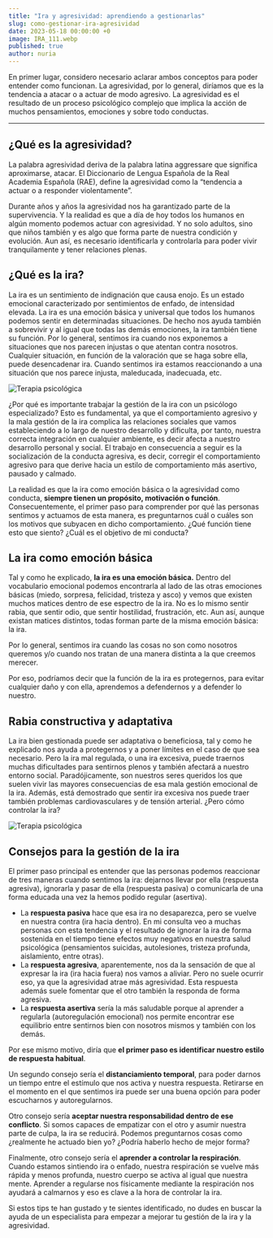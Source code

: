 ```yaml
---
title: "Ira y agresividad: aprendiendo a gestionarlas"
slug: como-gestionar-ira-agresividad
date: 2023-05-18 00:00:00 +0
image: IRA_111.webp
published: true
author: nuria
---
```


En primer lugar, considero necesario aclarar ambos conceptos para poder entender como funcionan. La agresividad, por lo general, diríamos que es la tendencia a atacar o a actuar de modo agresivo. La agresividad es el resultado de un proceso psicológico complejo que implica la acción de muchos pensamientos, emociones y sobre todo conductas.

---

## ¿Qué es la agresividad?

La palabra agresividad deriva de la palabra latina aggressare que significa aproximarse, atacar. El Diccionario de Lengua Española de la Real Academia Española (RAE), define la agresividad como la “tendencia a actuar o a responder violentamente”.

Durante años y años la agresividad nos ha garantizado parte de la supervivencia. Y la realidad es que a día de hoy todos los humanos en algún momento podemos actuar con agresividad. Y no solo adultos, sino que niños también y es algo que forma parte de nuestra condición y evolución. Aun así, es necesario identificarla y controlarla para poder vivir tranquilamente y tener relaciones plenas.

## ¿Qué es la ira?

La ira es un sentimiento de indignación que causa enojo. Es un estado emocional caracterizado por sentimientos de enfado, de intensidad elevada. La ira es una emoción básica y universal que todos los humanos podemos sentir en determinadas situaciones. De hecho nos ayuda también a sobrevivir y al igual que todas las demás emociones, la ira también tiene su función. Por lo general, sentimos ira cuando nos exponemos a situaciones que nos parecen injustas o que atentan contra nosotros. Cualquier situación, en función de la valoración que se haga sobre ella, puede desencadenar ira. Cuando sentimos ira estamos reaccionando a una situación que nos parece injusta, maleducada, inadecuada, etc.

![Terapia psicológica](foto_ira_1.webp)

¿Por qué es importante trabajar la gestión de la ira con un psicólogo especializado? Esto es fundamental, ya que el comportamiento agresivo y la mala gestión de la ira complica las relaciones sociales que vamos estableciendo a lo largo de nuestro desarrollo y dificulta, por tanto, nuestra correcta integración en cualquier ambiente, es decir afecta a nuestro desarrollo personal y social. El trabajo en consecuencia a seguir es la socialización de la conducta agresiva, es decir, corregir el comportamiento agresivo para que derive hacia un estilo de comportamiento más asertivo, pausado y calmado.

La realidad es que la ira como emoción básica o la agresividad como conducta, **siempre tienen un propósito, motivación o función**. Consecuentemente, el primer paso para comprender por qué las personas sentimos y actuamos de esta manera, es preguntarnos cuál o cuáles son los motivos que subyacen en dicho comportamiento. ¿Qué función tiene esto que siento? ¿Cuál es el objetivo de mi conducta?

## La ira como emoción básica

Tal y como he explicado, **la ira es una emoción básica.** Dentro del vocabulario emocional podemos encontrarla al lado de las otras emociones básicas (miedo, sorpresa, felicidad, tristeza y asco) y vemos que existen muchos matices dentro de ese espectro de la ira. No es lo mismo sentir rabia, que sentir odio, que sentir hostilidad, frustración, etc. Aun así, aunque existan matices distintos, todas forman parte de la misma emoción básica: la ira.

Por lo general, sentimos ira cuando las cosas no son como nosotros queremos y/o cuando nos tratan de una manera distinta a la que creemos merecer.

Por eso, podríamos decir que la función de la ira es protegernos, para evitar cualquier daño y con ella, aprendemos a defendernos y a defender lo nuestro.

## Rabia constructiva y adaptativa

La ira bien gestionada puede ser adaptativa o beneficiosa, tal y como he explicado nos ayuda a protegernos y a poner límites en el caso de que sea necesario. Pero la ira mal regulada, o una ira excesiva, puede traernos muchas dificultades para sentirnos plenos y también afectará a nuestro entorno social. Paradójicamente, son nuestros seres queridos los que suelen vivir las mayores consecuencias de esa mala gestión emocional de la ira. Además, está demostrado que sentir ira excesiva nos puede traer también problemas cardiovasculares y de tensión arterial. ¿Pero cómo controlar la ira?

![Terapia psicológica](foto_ira_2.webp)

## Consejos para la gestión de la ira

El primer paso principal es entender que las personas podemos reaccionar de tres maneras cuando sentimos la ira: dejarnos llevar por ella (respuesta agresiva), ignorarla y pasar de ella (respuesta pasiva) o comunicarla de una forma educada una vez la hemos podido regular (asertiva).

- La **respuesta pasiva** hace que esa ira no desaparezca, pero se vuelve en nuestra contra (ira hacia dentro). En mi consulta veo a muchas personas con esta tendencia y el resultado de ignorar la ira de forma sostenida en el tiempo tiene efectos muy negativos en nuestra salud psicológica (pensamientos suicidas, autolesiones, tristeza profunda, aislamiento, entre otras).
- La **respuesta agresiva**, aparentemente, nos da la sensación de que al expresar la ira (ira hacia fuera) nos vamos a aliviar. Pero no suele ocurrir eso, ya que la agresividad atrae más agresividad. Esta respuesta además suele fomentar que el otro también la responda de forma agresiva.
- La **respuesta asertiva** sería la más saludable porque al aprender a regularla (autoregulación emocional) nos permite encontrar ese equilibrio entre sentirnos bien con nosotros mismos y también con los demás.

Por ese mismo motivo, diría que **el primer paso es identificar nuestro estilo de respuesta habitual**.

Un segundo consejo sería el **distanciamiento temporal**, para poder darnos un tiempo entre el estímulo que nos activa y nuestra respuesta. Retirarse en el momento en el que sentimos ira puede ser una buena opción para poder escucharnos y autoregularnos.

Otro consejo sería **aceptar nuestra responsabilidad dentro de ese conflicto**. Si somos capaces de empatizar con el otro y asumir nuestra parte de culpa, la ira se reducirá. Podemos preguntarnos cosas como ¿realmente he actuado bien yo? ¿Podría haberlo hecho de mejor forma?

Finalmente, otro consejo sería el **aprender a controlar la respiración**. Cuando estamos sintiendo ira o enfado, nuestra respiración se vuelve más rápida y menos profunda, nuestro cuerpo se activa al igual que nuestra mente. Aprender a regularse nos físicamente mediante la respiración nos ayudará a calmarnos y eso es clave a la hora de controlar la ira.

Si estos tips te han gustado y te sientes identificado, no dudes en buscar la ayuda de un especialista para empezar a mejorar tu gestión de la ira y la agresividad.
